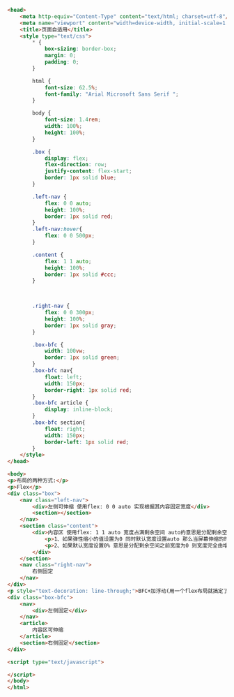 ```html
<head>
    <meta http-equiv="Content-Type" content="text/html; charset=utf-8"/>
    <meta name="viewport" content="width=device-width, initial-scale=1.0, maximum-scale=1.0, user-scalable=0">
    <title>页面自适用</title>
    <style type="text/css">
        * {
            box-sizing: border-box;
            margin: 0;
            padding: 0;
        }

        html {
            font-size: 62.5%;
            font-family: "Arial Microsoft Sans Serif ";
        }

        body {
            font-size: 1.4rem;
            width: 100%;
            height: 100%;
        }

        .box {
            display: flex;
            flex-direction: row;
            justify-content: flex-start;
            border: 1px solid blue;
        }

        .left-nav {
            flex: 0 0 auto;
            height: 100%;
            border: 1px solid red;
        }
        .left-nav:hover{
            flex: 0 0 500px;
        }

        .content {
            flex: 1 1 auto;
            height: 100%;
            border: 1px solid #ccc;
        }

        

        .right-nav {
            flex: 0 0 300px;
            height: 100%;
            border: 1px solid gray;
        }

        .box-bfc {
            width: 100vw;
            border: 1px solid green;
        }
        .box-bfc nav{
            float: left;
            width: 150px;
            border-right: 1px solid red;
        }
        .box-bfc article {
            display: inline-block;
        }
        .box-bfc section{
            float: right;
            width: 150px;
            border-left: 1px solid red;
        }
    </style>
</head>

<body>
<p>布局的两种方式:</p>
<p>Flex</p>
<div class="box">
    <nav class="left-nav">
        <div>左侧可伸缩 使用flex: 0 0 auto 实现根据其内容固定宽度</div>
        <section></section>
    </nav>
    <section class="content">
        <div>内容区 使用flex: 1 1 auto 宽度占满剩余空间 auto的意思是分配剩余空间之前宽度根据自身内容而定
            <p>1、如果弹性缩小的值设置为0 同时默认宽度设置auto 那么当屏幕伸缩的时候 宽度不会缩小 只会是根据内容的最小宽度为基准， 这个常用在自动分配宽度上有用</p>
            <p>2、如果默认宽度设置0% 意思是分配剩余空间之前宽度为0 则宽度完全由增长flex-grow属性为准 这个常用在平均分配宽度场景中</p>
        </div>
    </section>
    <nav class="right-nav">
        右侧固定
    </nav>
</div>
<p style="text-decoration: line-through;">BFC+加浮动(用一个flex布局就搞定了 用什么乱其八糟的麻烦方法！！)</p>
<div class="box-bfc">
    <nav>
        <div>左侧固定</div>
    </nav>
    <article>
        内容区可伸缩
    </article>
    <section>右侧固定</section>
</div>

<script type="text/javascript">

</script>
</body>
</html>
```
